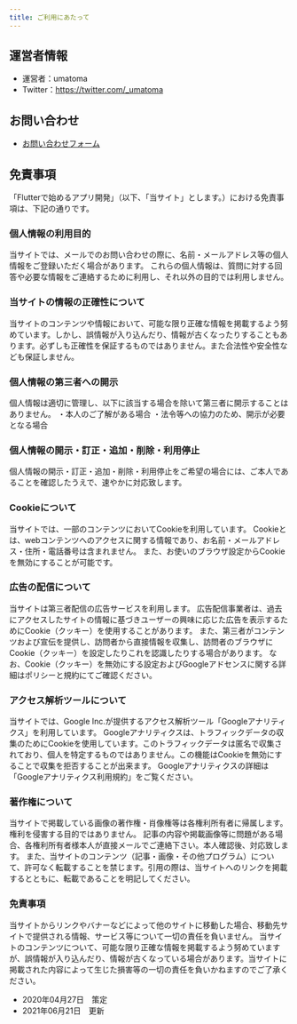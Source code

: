 ```yaml
---
title: ご利用にあたって
---
```


## 運営者情報

- 運営者：umatoma
- Twitter：https://twitter.com/_umatoma


## お問い合わせ

- [お問い合わせフォーム](https://forms.gle/ffzwy67NZHDaUPWs9)


## 免責事項
「Flutterで始めるアプリ開発」（以下、「当サイト」とします。）における免責事項は、下記の通りです。

### 個人情報の利用目的
当サイトでは、メールでのお問い合わせの際に、名前・メールアドレス等の個人情報をご登録いただく場合があります。
これらの個人情報は、質問に対する回答や必要な情報をご連絡するために利用し、それ以外の目的では利用しません。

### 当サイトの情報の正確性について
当サイトのコンテンツや情報において、可能な限り正確な情報を掲載するよう努めています。しかし、誤情報が入り込んだり、情報が古くなったりすることもあります。必ずしも正確性を保証するものではありません。また合法性や安全性なども保証しません。

### 個人情報の第三者への開示
個人情報は適切に管理し、以下に該当する場合を除いて第三者に開示することはありません。
・本人のご了解がある場合
・法令等への協力のため、開示が必要となる場合

### 個人情報の開示・訂正・追加・削除・利用停止
個人情報の開示・訂正・追加・削除・利用停止をご希望の場合には、ご本人であることを確認したうえで、速やかに対応致します。

### Cookieについて
当サイトでは、一部のコンテンツにおいてCookieを利用しています。
Cookieとは、webコンテンツへのアクセスに関する情報であり、お名前・メールアドレス・住所・電話番号は含まれません。
また、お使いのブラウザ設定からCookieを無効にすることが可能です。

### 広告の配信について
当サイトは第三者配信の広告サービスを利用します。
広告配信事業者は、過去にアクセスしたサイトの情報に基づきユーザーの興味に応じた広告を表示するためにCookie（クッキー）を使用することがあります。
また、第三者がコンテンツおよび宣伝を提供し、訪問者から直接情報を収集し、訪問者のブラウザにCookie（クッキー）を設定したりこれを認識したりする場合があります。
なお、Cookie（クッキー）を無効にする設定およびGoogleアドセンスに関する詳細はポリシーと規約にてご確認ください。

### アクセス解析ツールについて
当サイトでは、Google Inc.が提供するアクセス解析ツール「Googleアナリティクス」を利用しています。
Googleアナリティクスは、トラフィックデータの収集のためにCookieを使用しています。このトラフィックデータは匿名で収集されており、個人を特定するものではありません。この機能はCookieを無効にすることで収集を拒否することが出来ます。
Googleアナリティクスの詳細は「Googleアナリティクス利用規約」をご覧ください。

### 著作権について
当サイトで掲載している画像の著作権・肖像権等は各権利所有者に帰属します。権利を侵害する目的ではありません。
記事の内容や掲載画像等に問題がある場合、各権利所有者様本人が直接メールでご連絡下さい。本人確認後、対応致します。
また、当サイトのコンテンツ（記事・画像・その他プログラム）について、許可なく転載することを禁じます。引用の際は、当サイトへのリンクを掲載するとともに、転載であることを明記してください。

### 免責事項
当サイトからリンクやバナーなどによって他のサイトに移動した場合、移動先サイトで提供される情報、サービス等について一切の責任を負いません。
当サイトのコンテンツについて、可能な限り正確な情報を掲載するよう努めていますが、誤情報が入り込んだり、情報が古くなっている場合があります。当サイトに掲載された内容によって生じた損害等の一切の責任を負いかねますのでご了承ください。

- 2020年04月27日　策定
- 2021年06月21日　更新